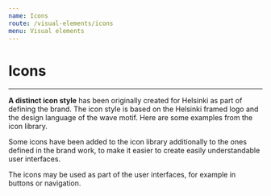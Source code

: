 ```yaml
---
name: Icons
route: /visual-elements/icons
menu: Visual elements
---
```


# Icons

---

**A distinct icon style** has been originally created for Helsinki as part of defining the brand. The icon style is based on the Helsinki framed logo and the design language of the wave motif. Here are some examples from the icon library.

Some icons have been added to the icon library additionally to the ones defined in the brand work, to make it easier to create easily understandable user interfaces.

The icons may be used as part of the user interfaces, for example in buttons or navigation.
